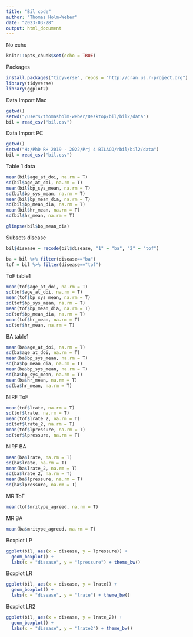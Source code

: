 ```yaml
---
title: "Bil code"
author: "Thomas Holm-Weber"
date: "2023-03-28"
output: html_document
---
```

No echo
```r
knitr::opts_chunk$set(echo = TRUE)
```
Packages
```r
install.packages("tidyverse", repos = "http://cran.us.r-project.org")
library(tidyverse)
library(ggplot2)
```


Data Import Mac
```r
getwd()
setwd("/Users/thomasholm-weber/Desktop/bil/bil2/data")
bil = read_csv("bil.csv")
```

Data Import PC
```r
getwd()
setwd("H:/PhD RH 2019 - 2022/Prj 4 BILACO/rbil/bil2/data")
bil = read_csv("bil.csv")
```

Table 1 data
```r
mean(bil$age_at_doi, na.rm = T)
sd(bil$age_at_doi, na.rm = T)
mean(bil$bp_sys_mean, na.rm = T)
sd(bil$bp_sys_mean, na.rm = T)
mean(bil$bp_mean_dia, na.rm = T)
sd(bil$bp_mean_dia, na.rm = T)
mean(bil$hr_mean, na.rm = T)
sd(bil$hr_mean, na.rm = T)

glimpse(bil$bp_mean_dia)
```

Subsets disease
```r
bil$disease = recode(bil$disease, "1" = "ba", "2" = "tof")

ba = bil %>% filter(disease=="ba")
tof = bil %>% filter(disease=="tof")
```

ToF table1
```r
mean(tof$age_at_doi, na.rm = T)
sd(tof$age_at_doi, na.rm = T)
mean(tof$bp_sys_mean, na.rm = T)
sd(tof$bp_sys_mean, na.rm = T)
mean(tof$bp_mean_dia, na.rm = T)
sd(tof$bp_mean_dia, na.rm = T)
mean(tof$hr_mean, na.rm = T)
sd(tof$hr_mean, na.rm = T)
```


BA table1
```r
mean(ba$age_at_doi, na.rm = T)
sd(ba$age_at_doi, na.rm = T)
mean(ba$bp_sys_mean, na.rm = T)
sd(ba$bp_mean_dia, na.rm = T)
mean(ba$bp_sys_mean, na.rm = T)
sd(ba$bp_sys_mean, na.rm = T)
mean(ba$hr_mean, na.rm = T)
sd(ba$hr_mean, na.rm = T)
```



NIRF ToF
```r
mean(tof$lrate, na.rm = T)
sd(tof$lrate, na.rm = T)
mean(tof$lrate_2, na.rm = T)
sd(tof$lrate_2, na.rm = T)
mean(tof$lpressure, na.rm = T)
sd(tof$lpressure, na.rm = T)
```

NIRF BA
```r
mean(ba$lrate, na.rm = T)
sd(ba$lrate, na.rm = T)
mean(ba$lrate_2, na.rm = T)
sd(ba$lrate_2, na.rm = T)
mean(ba$lpressure, na.rm = T)
sd(ba$lpressure, na.rm = T)
```


MR ToF
```r
mean(tof$mritype_agreed, na.rm = T)
```

MR BA
```r
mean(ba$mritype_agreed, na.rm = T)
```


Boxplot LP
```r
ggplot(bil, aes(x = disease, y = lpressure)) +
  geom_boxplot() +
  labs(x = "disease", y = "lpressure") + theme_bw()

```


Boxplot LR
```r
ggplot(bil, aes(x = disease, y = lrate)) +
  geom_boxplot() +
  labs(x = "disease", y = "lrate") + theme_bw()
```


Boxplot LR2
```r
ggplot(bil, aes(x = disease, y = lrate_2)) +
  geom_boxplot() +
  labs(x = "disease", y = "lrate2") + theme_bw()

```